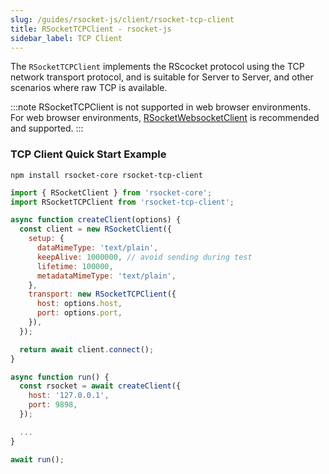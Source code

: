 ```yaml
---
slug: /guides/rsocket-js/client/rsocket-tcp-client
title: RSocketTCPClient - rsocket-js
sidebar_label: TCP Client
---
```


The `RSocketTCPClient` implements the RScocket protocol using the TCP network transport protocol, and is suitable for Server to Server, and other scenarios where raw TCP is available.

:::note
RSocketTCPClient is not supported in web browser environments. For web browser environments, [RSocketWebsocketClient](./rsocket-websocket-client.mdx) is recommended and supported.
:::

### TCP Client Quick Start Example

```
npm install rsocket-core rsocket-tcp-client
```

```js
import { RSocketClient } from 'rsocket-core';
import RSocketTCPClient from 'rsocket-tcp-client';

async function createClient(options) {
  const client = new RSocketClient({
    setup: {
      dataMimeType: 'text/plain',
      keepAlive: 1000000, // avoid sending during test
      lifetime: 100000,
      metadataMimeType: 'text/plain',
    },
    transport: new RSocketTCPClient({
      host: options.host,
      port: options.port,
    }),
  });

  return await client.connect();
}

async function run() {
  const rsocket = await createClient({
    host: '127.0.0.1',
    port: 9898,
  });

  ...
}

await run();
```
